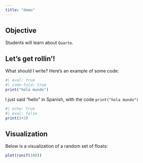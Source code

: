 ```yaml
---
title: "demo"
---
```


## Objective

Students will learn about `Quarto`.

## Let's get rollin'!

What should I write? Here's an example of some code:

```r
#| eval: true
#| code-fold: true
print("hola mundo")
```

I just said "hello" in Spanish, with the code `print("hola mundo")`

```r
#| echo: true
#| eval: false
print(2+3)
```

## Visualization

Below is a visualization of a random set of floats:

```r
plot(runif(100))
```
